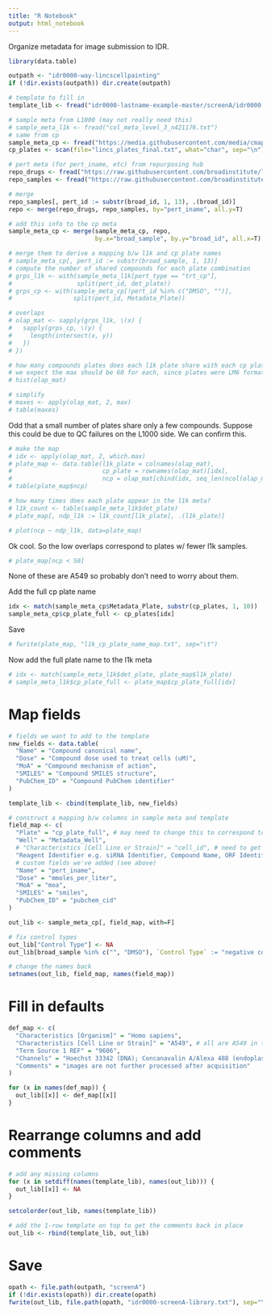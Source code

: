 ```yaml
---
title: "R Notebook"
output: html_notebook
---
```


Organize metadata for image submission to IDR.

```r
library(data.table)
```

```r
outpath <- "idr0000-way-lincscellpainting"
if (!dir.exists(outpath)) dir.create(outpath)
```


```r
# template to fill in
template_lib <- fread("idr0000-lastname-example-master/screenA/idr0000-screenA-library.txt")
```

```r
# sample meta from L1000 (may not really need this)
# sample_meta_l1k <- fread("col_meta_level_3_n421176.txt")
# same from cp
sample_meta_cp <- fread("https://media.githubusercontent.com/media/cmap/lincs-cell-painting/master/profiles/cell_count/2016_04_01_a549_48hr_batch1_metadata_cell_count_summary.tsv.gz")
cp_plates <- scan(file="lincs_plates_final.txt", what="char", sep="\n")
```

```r
# pert meta (for pert_iname, etc) from repurposing hub
repo_drugs <- fread("https://raw.githubusercontent.com/broadinstitute/lincs-cell-painting/b00a81c2bd1af73283ddd579aafb42eda50b53f9/metadata/moa/clue/repurposing_drugs_20200324.txt", skip=9)
repo_samples <- fread("https://raw.githubusercontent.com/broadinstitute/lincs-cell-painting/b00a81c2bd1af73283ddd579aafb42eda50b53f9/metadata/moa/clue/repurposing_samples_20200324.txt", skip=9)
```

```r
# merge
repo_samples[, pert_id := substr(broad_id, 1, 13), .(broad_id)]
repo <- merge(repo_drugs, repo_samples, by="pert_iname", all.y=T)
```

```r
# add this info to the cp meta
sample_meta_cp <- merge(sample_meta_cp, repo,
                        by.x="broad_sample", by.y="broad_id", all.x=T)
```


```r
# merge them to derive a mapping b/w l1k and cp plate names
# sample_meta_cp[, pert_id := substr(broad_sample, 1, 13)]
# compute the number of shared compounds for each plate combination
# grps_l1k <- with(sample_meta_l1k[pert_type == "trt_cp"],
#                  split(pert_id, det_plate))
# grps_cp <- with(sample_meta_cp[!pert_id %in% c("DMSO", "")],
#                 split(pert_id, Metadata_Plate))
```

```r
# overlaps
# olap_mat <- sapply(grps_l1k, \(x) {
#   sapply(grps_cp, \(y) {
#     length(intersect(x, y))
#   })
# })
```

```r
# how many compounds plates does each l1k plate share with each cp plate?
# we expect the max should be 60 for each, since plates were LM6 format
# hist(olap_mat)
```

```r
# simplify
# maxes <- apply(olap_mat, 2, max)
# table(maxes)
```
Odd that a small number of plates share only a few compounds. Suppose this could be due to QC failures on the L1000 side. We can confirm this.

```r
# make the map
# idx <- apply(olap_mat, 2, which.max)
# plate_map <- data.table(l1k_plate = colnames(olap_mat),
#                         cp_plate = rownames(olap_mat)[idx],
#                         ncp = olap_mat[cbind(idx, seq_len(ncol(olap_mat)))])
# table(plate_map$ncp)
```

```r
# how many times does each plate appear in the l1k meta?
# l1k_count <- table(sample_meta_l1k$det_plate)
# plate_map[, ndp_l1k := l1k_count[l1k_plate], .(l1k_plate)]
```

```r
# plot(ncp ~ ndp_l1k, data=plate_map)
```
Ok cool. So the low overlaps correspond to plates w/ fewer l1k samples.

```r
# plate_map[ncp < 50]
```
None of these are A549 so probably don't need to worry about them.

Add the full cp plate name
```r
idx <- match(sample_meta_cp$Metadata_Plate, substr(cp_plates, 1, 10))
sample_meta_cp$cp_plate_full <- cp_plates[idx]
```

Save
```r
# fwrite(plate_map, "l1k_cp_plate_name_map.txt", sep="\t")
```

Now add the full plate name to the l1k meta
```r
# idx <- match(sample_meta_l1k$det_plate, plate_map$l1k_plate)
# sample_meta_l1k$cp_plate_full <- plate_map$cp_plate_full[idx]
```


# Map fields

```r
# fields we want to add to the template
new_fields <- data.table(
  "Name" = "Compound canonical name",
  "Dose" = "Compound dose used to treat cells (uM)",
  "MoA" = "Compound mechanism of action",
  "SMILES" = "Compound SMILES structure",
  "PubChem_ID" = "Compound PubChem identifier"
)
```

```r
template_lib <- cbind(template_lib, new_fields)
```


```r
# construct a mapping b/w columns in sample meta and template
field_map <- c(
  "Plate" = "cp_plate_full", # may need to change this to correspond to image directory names
  "Well" = "Metadata_Well",
  # "Characteristics [Cell Line or Strain]" = "cell_id", # need to get this info from Shantanu
  "Reagent Identifier e.g. siRNA Identifier, Compound Name, ORF Identifier" = "broad_sample",
  # custom fields we've added (see above)
  "Name" = "pert_iname",
  "Dose" = "mmoles_per_liter",
  "MoA" = "moa",
  "SMILES" = "smiles",
  "PubChem_ID" = "pubchem_cid"
)
```




```r
out_lib <- sample_meta_cp[, field_map, with=F]
```

```r
# fix control types
out_lib["Control Type"] <- NA
out_lib[broad_sample %in% c("", "DMSO"), `Control Type` := "negative control"]
```

```r
# change the names back
setnames(out_lib, field_map, names(field_map))
```



# Fill in defaults

```r
def_map <- c(
  "Characteristics [Organism]" = "Homo sapiens",
  "Characteristics [Cell Line or Strain]" = "A549", # all are A549 in this batch
  "Term Source 1 REF" = "9606",
  "Channels" = "Hoechst 33342 (DNA); Concanavalin A/Alexa 488 (endoplasmic reticulum); 488 Long (nucleoli and cytoplasmic RNA); Phalloidin/Alexa 568 and wheat-germ agglutinin/Alexa 555 (actin cytoskeleton, golgi, and plasma membrane (AGP)); MitoTracker Deep Red/Alexa 647 (mitochondria)",
  "Comments" = "images are not further processed after acquisition"
)
```

```r
for (x in names(def_map)) {
  out_lib[[x]] <- def_map[[x]]
}
```

# Rearrange columns and add comments

```r
# add any missing columns
for (x in setdiff(names(template_lib), names(out_lib))) {
  out_lib[[x]] <- NA
}
```

```r
setcolorder(out_lib, names(template_lib))
```

```r
# add the 1-row template on top to get the comments back in place
out_lib <- rbind(template_lib, out_lib)
```

# Save

```r
opath <- file.path(outpath, "screenA")
if (!dir.exists(opath)) dir.create(opath)
fwrite(out_lib, file.path(opath, "idr0000-screenA-library.txt"), sep="\t")
```

